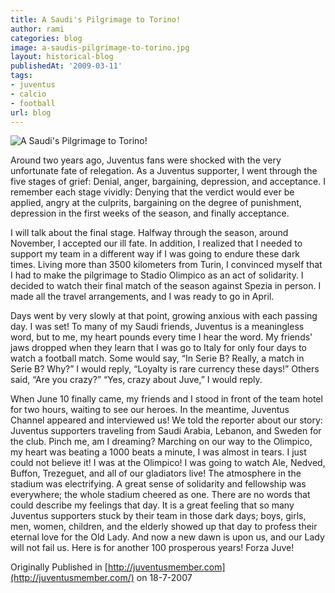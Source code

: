 ```yaml
---
title: A Saudi's Pilgrimage to Torino!
author: rami
categories: blog
image: a-saudis-pilgrimage-to-torino.jpg
layout: historical-blog
publishedAt: '2009-03-11'
tags:
- juventus
- calcio
- football
url: blog
---
```


![A Saudi's Pilgrimage to Torino!](/assets/images/content/blog/a-saudis-pilgrimage-to-torino.jpg)

Around two years ago, Juventus fans were shocked with the very unfortunate fate of relegation. As a Juventus supporter, I went through the five stages of grief:  Denial, anger, bargaining, depression, and acceptance. I remember each stage vividly: Denying that the verdict would ever be applied, angry at the culprits, bargaining on the degree of punishment, depression in the first weeks of the season, and finally acceptance.

I will talk about the final stage. Halfway through the season, around November, I accepted our ill fate. In addition, I realized that I needed to support my team in a different way if I was going to endure these dark times. Living more than 3500 kilometers from Turin, I convinced myself that I had to make the pilgrimage to Stadio Olimpico as an act of solidarity. I decided to watch their final match of the season against Spezia in person. I made all the travel arrangements, and I was ready to go in April.

Days went by very slowly at that point, growing anxious with each passing day. I was set! To many of my Saudi friends, Juventus is a meaningless word, but to me, my heart pounds every time I hear the word. My friends' jaws dropped when they learn that I was go to Italy for only four days to watch a football match. Some would say, “In Serie B? Really, a match in Serie B? Why?” I would reply, “Loyalty is rare currency these days!” Others said, “Are you crazy?” “Yes, crazy about Juve,” I would reply.

When June 10 finally came, my friends and I stood in front of the team hotel for two hours, waiting to see our heroes. In the meantime, Juventus Channel appeared and interviewed us! We told the reporter about our story: Juventus supporters traveling from Saudi Arabia, Lebanon, and Sweden for the club. Pinch me, am I dreaming? Marching on our way to the Olimpico, my heart was beating a 1000 beats a minute, I was almost in tears. I just could not believe it! I was at the Olimpico! I was going to watch Ale, Nedved, Buffon, Trezeguet, and all of our gladiators live! The atmosphere in the stadium was electrifying. A great sense of solidarity and fellowship was everywhere; the whole stadium cheered as one. There are no words that could describe my feelings that day. It is a great feeling that so many Juventus supporters stuck by their team in those dark days; boys, girls, men, women, children, and the elderly showed up that day to profess their eternal love for the Old Lady. And now a new dawn is upon us, and our Lady will not fail us. Here is for another 100 prosperous years! Forza Juve! 

Originally Published in [http://juventusmember.com](http://juventusmember.com/) on 18-7-2007
